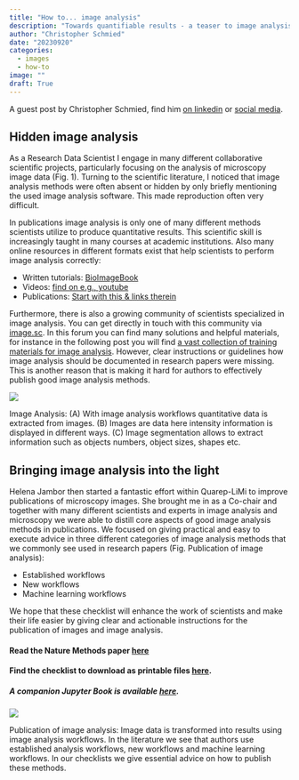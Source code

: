 ```yaml
---
title: "How to... image analysis"
description: "Towards quantifiable results - a teaser to image analysis"
author: "Christopher Schmied"
date: "20230920"
categories:
  - images
  - how-to
image: ""
draft: True
---
```

A guest post by Christopher Schmied, find him <a href="https://www.linkedin.com/in/chrischmied/">on linkedin</a> or <a href="https://twitter.com/ChriSchmied">social media</a>.

## Hidden image analysis
As a Research Data Scientist I engage in many different collaborative scientific projects, particularly focusing on the analysis of microscopy image data (Fig. 1). Turning to the scientific literature, I noticed that image analysis methods were often absent or hidden by only briefly mentioning the used image analysis software. This made reproduction often very difficult.

In publications image analysis is only one of many different methods scientists utilize to produce quantitative results. This scientific skill is increasingly taught in many courses at academic institutions. Also many online resources in different formats exist that help scientists to perform image analysis correctly: 
<ul>
<li>Written tutorials: <a href="https://bioimagebook.github.io/">BioImageBook</a></li>
<li>Videos: <a href="https://youtu.be/ZBsjrcYiw-c?si=94OpKKrXc49br3bD">find on e.g., youtube</a></li>
<li>Publications: <a href="https://f1000research.com/articles/9-1373">Start with this & links therein</a></li>
</ul>
Furthermore, there is also a growing community of scientists specialized in image analysis. You can get directly in touch with this community via <a href=" https://forum.image.sc/">image.sc</a>. In this forum you can find many solutions and helpful materials, for instance in the following post you will find <a href="https://forum.image.sc/t/bioimage-analysis-recommended-reading-and-viewing/28051
">a vast collection of training materials for image analysis</a>. 
However, clear instructions or guidelines how image analysis should be documented in research papers were missing. This is another reason that is making it hard for authors to effectively publish good image analysis methods.

:::{#fig-IA}
![](Chris_new.png)

Image Analysis: (A) With image analysis workflows quantitative data is extracted from images. (B) Images are data here intensity information is displayed in different ways. (C) Image segmentation allows to extract information such as objects numbers, object sizes, shapes etc.
::: 

## Bringing image analysis into the light
Helena Jambor then started a fantastic effort within Quarep-LiMi to improve publications of microscopy images. She brought me in as a Co-chair and together with many different scientists and experts in image analysis and microscopy we were able to distill core aspects of good image analysis methods in publications. We focused on giving practical and easy to execute advice in three different categories of image analysis methods that we commonly see used in research papers (Fig. Publication of image analysis):
<ul>
<li>Established workflows</l>
<li>New workflows</l>
<li>Machine learning workflows</l>
</ul>
We hope that these checklist will enhance the work of scientists and make their life easier by giving clear and actionable instructions for the publication of images and image analysis.

#### Read the Nature Methods paper <a href="https://www.nature.com/articles/s41592-023-01987-9">here</a> 
#### Find the checklist to download as printable files <a href="https://doi.org/10.5281/zenodo.7642559">here</a>.
##### A companion Jupyter Book is available <a href="https://quarep-limi.github.io/WG12_checklists_for_image_publishing/intro.html">here</a>.

::: {#fig-chris}
![](Fig 7.png)

Publication of image analysis: Image data is transformed into results using image analysis workflows. In the literature we see that authors use established analysis workflows, new workflows and machine learning workflows. In our checklists we give essential advice on how to publish these methods.
:::




